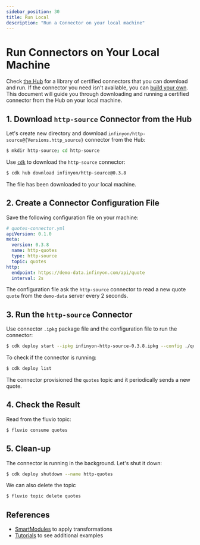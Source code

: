 ```yaml
---
sidebar_position: 30
title: Run Local
description: "Run a Connector on your local machine"
---
```



# Run Connectors on Your Local Machine

Check [the Hub] for a library of certified connectors that you can download and run. If the connector you need isn't available, you can [build your own]. This document will guide you through downloading and running a certified connector from the Hub on your local machine.


## 1. Download `http-source` Connector from the Hub

Let's create new directory and download <code>infinyon/http-source@{Versions.http_source}</code> connector from the Hub:

```bash copy="fl"
$ mkdir http-source; cd http-source
```

Use [`cdk`] to download the `http-source` connector:

```bash copy="fl"
$ cdk hub download infinyon/http-source@0.3.8
```

The file has been downloaded to your local machine.


## 2. Create a Connector Configuration File

Save the following configuration file on your machine:

```yaml
# quotes-connector.yml
apiVersion: 0.1.0
meta:
  version: 0.3.8
  name: http-quotes
  type: http-source
  topic: quotes
http:
  endpoint: https://demo-data.infinyon.com/api/quote
  interval: 2s
```

The configuration file ask the `http-source` connector to read a new quote `quote` from the `demo-data` server every 2 seconds.

## 3. Run the `http-source` Connector

Use connector `.ipkg` package file and the configuration file to run the connector:

```bash copy="fl"
$ cdk deploy start --ipkg infinyon-http-source-0.3.8.ipkg --config ./quotes-connector.yaml
```

To check if the connector is running:

```bash copy="fl"
$ cdk deploy list
```

The connector provisioned the `quotes` topic and it periodically sends a new quote.

## 4. Check the Result

Read from the fluvio topic:

```bash copy="fl"
$ fluvio consume quotes
```

## 5. Clean-up

The connector is running in the background. Let's shut it down:

```bash copy="fl"
$ cdk deploy shutdown --name http-quotes
```

We can also delete the topic

```bash copy="fl"
$ fluvio topic delete quotes
```

## References

* [SmartModules] to apply transformations
* [Tutorials] to see additional examples


[the Hub]: hub/connectors/index.md
[build your own]: ./developers/introduction.mdx
[`cdk`]: fluvio/cli/cdk.mdx
[SmartModules]: smartmodules/introduction.mdx
[Tutorials]: fluvio/tutorials/index.md